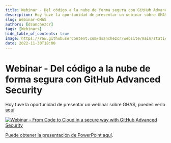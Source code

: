 ```yaml
---
title: Webinar - Del código a la nube de forma segura con GitHub Advanced Security
description: Hoy tuve la oportunidad de presentar un webinar sobre GHAS, puedes verlo aquí.
slug: Webinar-GHAS
authors: [dsanchezcr]
tags: [Webinars]
hide_table_of_contents: true
image: https://raw.githubusercontent.com/dsanchezcr/website/main/static/img/Webinar-GHAS.jpg
date: 2022-11-30T18:00
---
```

# Webinar - Del código a la nube de forma segura con GitHub Advanced Security

Hoy tuve la oportunidad de presentar un webinar sobre GHAS, puedes verlo [aquí](https://youtu.be/16bYXX5xu6U).
<!--truncate-->
[![Webinar - From Code to Cloud in a secure way with GitHub Advanced Security](pathname:///img/Webinar-GHAS.jpg)](https://youtu.be/16bYXX5xu6U)

[Puede obtener la presentación de PowerPoint aquí](https://1drv.ms/p/s!Av3VDVKKphCYuDIMtpQF_aop\_7gE).